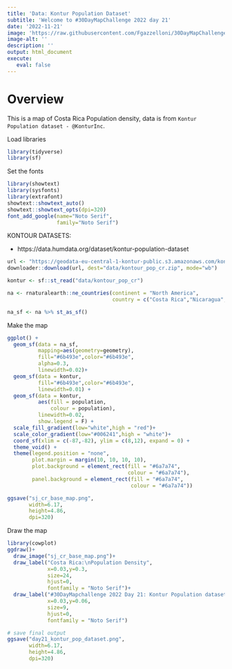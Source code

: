 ```yaml
---
title: 'Data: Kontur Population Dataset'
subtitle: 'Welcome to #30DayMapChallenge 2022 day 21'
date: '2022-11-21'
image: 'https://raw.githubusercontent.com/Fgazzelloni/30DayMapChallenge/master/2022/day21_kontur_pop_dataset/day21_kontour_pop_dataset.png'
image-alt: ''
description: ''
output: html_document
execute: 
   eval: false
---
```



# Overview

This is a map of Costa Rica Population density, data is from `Kontur Population dataset - @KonturInc`.

Load libraries
```r
library(tidyverse)
library(sf)
```

Set the fonts
```r
library(showtext)
library(sysfonts)
library(extrafont)
showtext::showtext_auto()
showtext::showtext_opts(dpi=320)
font_add_google(name="Noto Serif",
                family="Noto Serif")
```


KONTOUR DATASETS:

- https://data.humdata.org/dataset/kontur-population-dataset


```r
url <- "https://geodata-eu-central-1-kontur-public.s3.amazonaws.com/kontur_datasets/kontur_population_CR_20220630.gpkg.gz"
downloader::download(url, dest="data/kontour_pop_cr.zip", mode="wb") 

kontur <- sf::st_read("data/kontour_pop_cr")
```


```r
na <- rnaturalearth::ne_countries(continent = "North America",
                                  country = c("Costa Rica","Nicaragua","Panama"))

na_sf <- na %>% st_as_sf()
```

Make the map
```r
ggplot() +
  geom_sf(data = na_sf,
          mapping=aes(geometry=geometry),
          fill="#6b493e",color="#6b493e",
          alpha=0.3,
          linewidth=0.02)+
  geom_sf(data = kontur,
          fill="#6b493e",color="#6b493e",
          linewidth=0.01) +
  geom_sf(data = kontur, 
          aes(fill = population,
              colour = population),
          linewidth=0.02,
          show.legend = F) +
  scale_fill_gradient(low="white",high = "red")+
  scale_color_gradient(low="#006241",high = "white")+
  coord_sf(xlim = c(-87,-82), ylim = c(8,12), expand = 0) +
  theme_void() +
  theme(legend.position = "none",
        plot.margin = margin(10, 10, 10, 10),
        plot.background = element_rect(fill = "#6a7a74", 
                                       colour = "#6a7a74"),
        panel.background = element_rect(fill = "#6a7a74", 
                                        colour = "#6a7a74"))
```


```r
ggsave("sj_cr_base_map.png",
       width=6.17,
       height=4.86,
       dpi=320)
```

Draw the map
```r
library(cowplot)
ggdraw()+
  draw_image("sj_cr_base_map.png")+
  draw_label("Costa Rica:\nPopulation Density",
             x=0.03,y=0.3,
             size=24,
             hjust=0,
             fontfamily = "Noto Serif")+
  draw_label("#30DayMapchallenge 2022 Day 21: Kontur Population dataset\nDataSource: @KonturInc | Map: Federica Gazzelloni (@fgazzelloni)",
             x=0.03,y=0.06,
             size=9,
             hjust=0, 
             fontfamily = "Noto Serif")
```


```r
# save final output
ggsave("day21_kontur_pop_dataset.png",
       width=6.17,
       height=4.86,
       dpi=320)
```
